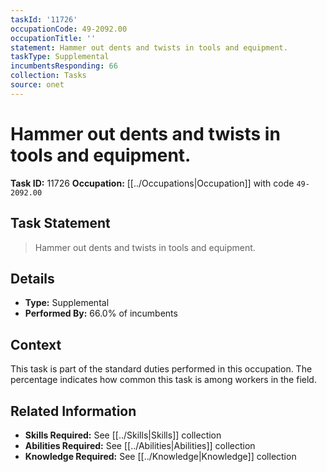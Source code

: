 ```yaml
---
taskId: '11726'
occupationCode: 49-2092.00
occupationTitle: ''
statement: Hammer out dents and twists in tools and equipment.
taskType: Supplemental
incumbentsResponding: 66
collection: Tasks
source: onet
---
```

# Hammer out dents and twists in tools and equipment.

**Task ID:** 11726
**Occupation:** [[../Occupations|Occupation]] with code `49-2092.00`

## Task Statement

> Hammer out dents and twists in tools and equipment.

## Details

- **Type:** Supplemental
- **Performed By:** 66.0% of incumbents

## Context

This task is part of the standard duties performed in this occupation. The percentage indicates how common this task is among workers in the field.

## Related Information

- **Skills Required:** See [[../Skills|Skills]] collection
- **Abilities Required:** See [[../Abilities|Abilities]] collection
- **Knowledge Required:** See [[../Knowledge|Knowledge]] collection
